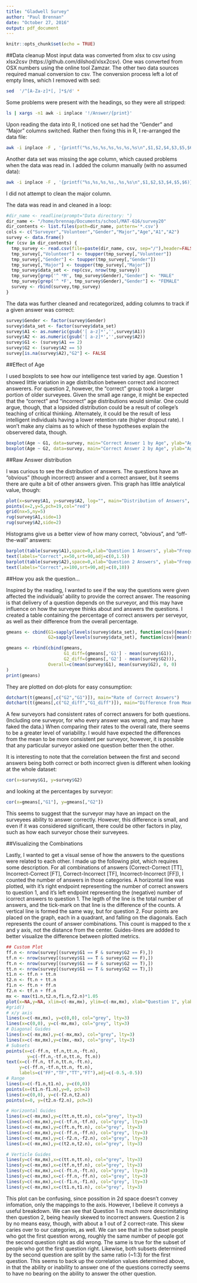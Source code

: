 ```yaml
---
title: "Gladwell Survey"
author: "Paul Brennan"
date: "October 27, 2016"
output: pdf_document
---
```


```r
knitr::opts_chunk$set(echo = TRUE)
```
##Data cleanup 
Most input data was converted from xlsx to csv using xlsx2csv (https://github.com/dilshod/xlsx2csv). One was converted from OSX numbers using the online tool Zamzar. The other two data sources required manual conversion to csv. The conversion process left a lot of empty lines, which I removed with sed:
```bash
sed  '/^[A-Za-z]*[, ]*$/d' *
```

Some problems were present with the headings, so they were all stripped:
```bash
ls | xargs -n1 awk -i inplace '!/Answer/{print}'
```
Upon reading the data into R, I noticed one set had the “Gender” and “Major” columns switched. Rather then fixing this in R, I re-arranged the data file:
```bash
awk -i inplace -F , '{printf("%s,%s,%s,%s,%s,%s,%s\n",$1,$2,$4,$3,$5,$6,$7)}' colonja01.csv
```

Another data set was missing the age column, which caused problems when the data was read in. I added the column manually (with no assumed data):
```bash
awk -i inplace -F , '{printf("%s,%s,%s,%s,,%s,%s\n",$1,$2,$3,$4,$5,$6)}' sancheji01.csv
```

I did not attempt to clean the major column.

The data was read in and cleaned in a loop:
```r
#dir_name <- readline(prompt="Data directory: ")
dir_name <- "/home/brennap/Documents/school/MAT-616/survey20"
dir_contents <- list.files(path=dir_name, pattern='*.csv')
cols <- c("Surveyer","Volunteer","Gender","Major","Age","A1","A2")
survey <- data.frame()
for (csv in dir_contents) {
  tmp_survey <- read.csv(file=paste(dir_name, csv, sep="/"),header=FALSE,col.names=cols)
  tmp_survey[,"Volunteer"] <- toupper(tmp_survey[,"Volunteer"])
  tmp_survey[,"Gender"] <- toupper(tmp_survey[,"Gender"])
  tmp_survey[,"Major"] <- toupper(tmp_survey[,"Major"])
  tmp_survey$data_set <- rep(csv, nrow(tmp_survey))
  tmp_survey[grep('^ *M', tmp_survey$Gender),"Gender"] <- "MALE"
  tmp_survey[grep('^ *F', tmp_survey$Gender),"Gender"] <- "FEMALE"
  survey <- rbind(survey,tmp_survey)
}
```


The data was further cleaned and recategorized, adding columns to track if a given answer was correct:
```r
survey$Gender <- factor(survey$Gender)
survey$data_set <- factor(survey$data_set)
survey$A1 <- as.numeric(gsub('[ a-z]*','',survey$A1))
survey$A2 <- as.numeric(gsub('[ a-z]*','',survey$A2))
survey$G1 <- (survey$A1 == 2)
survey$G2 <- (survey$A2 == 5)
survey[is.na(survey$A2),"G2"] <- FALSE
```

\pagebreak

##Effect of Age

I used boxplots to see how our intelligence test varied by age. 
Question 1 showed little variation in age distribution between correct and incorrect answerers.
For question 2, however, the "correct" group took a larger portion of older surveyees.
Given the small age range, it might be expected that the "correct" and "incorrect" age distributions would similar. One could argue, though, that a lopsided distribution could be a result of college's teaching of critical thinking. Alternately, it could be the result of less intelligent individuals having a lower retention rate (higher dropout rate). I won't make any claims as to which of these hypotheses explain the observered data, though.
```r
boxplot(Age ~ G1, data=survey, main="Correct Answer 1 by Age", ylab="Age", xlab="Correct?")
boxplot(Age ~ G2, data=survey, main="Correct Answer 2 by Age", ylab="Age", xlab="Correct?")
```

\pagebreak

##Raw Answer distribution

I was curious to see the distribution of answers. The questions have an "obvious" (though incorrect) answer and a correct answer, but it seems there are quite a bit of other answers given. This graph has little analytical value, though:
```r
plot(x=survey$A1, y=survey$A2, log="", main="Distribution of Answers", xlab="Answer 1", ylab="Answer 2")
points(x=2,y=5,pch=19,col="red")
grid(nx=5,ny=5)
rug(survey$A1,side=1)
rug(survey$A2,side=2)
```

Histograms give us a better view of how many correct, "obvious", and "off-the-wall" answers:
```r
barplot(table(survey$A1),space=0,xlab="Question 1 Answers", ylab="Frequency", main="Answer 1 Distribution")
text(labels="Correct",x=50,srt=90,adj=c(0,1.5))
barplot(table(survey$A2),space=0,xlab="Question 2 Answers", ylab="Frequency", main="Answer 2 Distribution")
text(labels="Correct",x=100,srt=90,adj=c(0,10))
```

\pagebreak

##How you ask the question...

Inspired by the reading, I wanted to see if the way the questions were given affected the individuals' ability to provide the correct answer. The reasoning is that delivery of a question depends on the surveyor, and this may have influence on how the surveyee thinks about and answers the questions.
I created a table containing the percentage of correct answers per serveyor, as well as their difference from the overall percentage.
```r
gmeans <- cbind(G1=sapply(levels(survey$data_set), function(csv){mean(survey[survey$data_set == csv,"G1"])}),
                G2=sapply(levels(survey$data_set), function(csv){mean(survey[survey$data_set == csv,"G2"])}))

gmeans <- rbind(cbind(gmeans,
                      G1_diff=(gmeans[,'G1'] - mean(survey$G1)), 
                      G2_diff=(gmeans[,'G2'] - mean(survey$G2))),
                Overall=c(mean(survey$G1), mean(survey$G2), 0, 0)
)
print(gmeans)
```
They are plotted on dot-plots for easy consumption:
```r
dotchart(t(gmeans[,c("G2","G1")]), main="Rate of Correct Answers")
dotchart(t(gmeans[,c("G2_diff","G1_diff")]), main="Difference from Mean")
```

A few surveyors had consistent rates of correct answers for both questions. (Including one surveyor, for who every answer was wrong, and may have faked the data.) When comparing their rates to the overall rate, there seems to be a greater level of variability. I would have expected the differences from the mean to be more consistent per surveyor, however, it is possible that any particular surveyor asked one question better then the other.

It is interesting to note that the correlation between the first and second answers being both correct or both incorrect given is different when looking at the whole dataset:
```r
cor(x=survey$G1, y=survey$G2)
```
and looking at the percentages by surveyor:
```r
cor(x=gmeans[,"G1"], y=gmeans[,"G2"])
```
This seems to suggest that the surveyor may have an impact on the surveyees ability to answer correctly. However, this difference is small, and even if it was considered significant, there could be other factors in play, such as how each surveyor chose their surveyees.

\pagebreak

##Visualizing the Combinations

Lastly, I wanted to get a visual sense of how the answers to the questions were related to each other.
I made up the following plot, which requires some description.
For all combinations of answers (Correct-Correct [TT], Incorrect-Correct [FT], Correct-Incorrect [TF], Incorrect-Incorrect [FF]), I counted the number of answers in those categories.
A horizontal line was plotted, with it's right endpoint representing the number of correct answers to question 1, and it's left endpoint representing the (negative) number of icorrect answers to question 1. The legth of the line is the total number of answers, and the tick-mark on that line is the difference of the counts.
A vertical line is formed the same way, but for question 2.
Four points are placed on the graph, each in a quadrant, and falling on the diagonals.
Each represents the count of answer combinations. This count is mapped to the x and y axis, not the distance from the center.
Guides-lines are addded to better visualize the difference between plotted metrics.
```r
## Custom Plot
ff.n <- nrow(survey[(survey$G1 == F & survey$G2 == F),])
tf.n <- nrow(survey[(survey$G1 == T & survey$G2 == F),])
ft.n <- nrow(survey[(survey$G1 == F & survey$G2 == T),])
tt.n <- nrow(survey[(survey$G1 == T & survey$G2 == T),])
t1.n <- tf.n + tt.n
t2.n <- ft.n + tt.n
f1.n <- ft.n + ff.n
f2.n <- tf.n + ff.n
mx <- max(t1.n,t2.n,f1.n,f2.n)*1.05
plot(x=NA,y=NA, xlim=c(-mx,mx), ylim=c(-mx,mx), xlab="Question 1", ylab="Question 2")
#grid()
# x/y axis
lines(x=c(-mx,mx), y=c(0,0), col="grey", lty=3)
lines(x=c(0,0), y=c(-mx,mx), col="grey", lty=3)
# Diagonal Guides
lines(x=c(-mx,mx),y=c(-mx,mx), col="grey", lty=3)
lines(x=c(-mx,mx),y=c(mx,-mx), col="grey", lty=3)
# Subsets
points(x=c(-ff.n, tf.n,tt.n,-ft.n),
        y=c(-ff.n,-tf.n,tt.n, ft.n))
text(x=c(-ff.n, tf.n,tt.n,-ft.n),
     y=c(-ff.n,-tf.n,tt.n, ft.n),
     labels=c("FF","TF","TT","FT"),adj=c(-0.5,-0.5))
# Range
lines(x=c(-f1.n,t1.n), y=c(0,0))
points(x=(t1.n-f1.n),y=0, pch=3)
lines(x=c(0,0), y=c(-f2.n,t2.n))
points(x=0, y=(t2.n-f2.n), pch=3)

# Horizontal Guides
lines(x=c(-mx,mx),y=c(tt.n,tt.n), col="grey", lty=3)
lines(x=c(-mx,mx),y=c(-tf.n,-tf.n), col="grey", lty=3)
lines(x=c(-mx,mx),y=c(ft.n,ft.n), col="grey", lty=3)
lines(x=c(-mx,mx),y=c(-ff.n,-ff.n), col="grey", lty=3)
lines(x=c(-mx,mx),y=c(-f2.n,-f2.n), col="grey", lty=3)
lines(x=c(-mx,mx),y=c(t2.n,t2.n), col="grey", lty=3)

# Verticle Guides
lines(y=c(-mx,mx),x=c(tt.n,tt.n), col="grey", lty=3)
lines(y=c(-mx,mx),x=c(tf.n,tf.n), col="grey", lty=3)
lines(y=c(-mx,mx),x=c(-ft.n,-ft.n), col="grey", lty=3)
lines(y=c(-mx,mx),x=c(-ff.n,-ff.n), col="grey", lty=3)
lines(y=c(-mx,mx),x=c(-f1.n,-f1.n), col="grey", lty=3)
lines(y=c(-mx,mx),x=c(t1.n,t1.n), col="grey", lty=3)
```


This plot can be confusing, since possition in 2d space doesn't convey infomation, only the mappings to the axis.
However, I believe it conveys a useful breakdown. We can see that Question 1 is much more descrimitating then question 2, being heavily skewed to incorrect answers. Question 2 is by no means easy, though, with about a 1 out of 2 correct-rate.
This skew caries over to our categories, as well. We can see that in the subset people who got the first question wrong, roughly the same number of people got the second question right as did wrong. The same is true for the subset of people who got the first question right. Likewise, both subsets determined by the second question are split by the same ratio (~1:3) for the first question.
This seems to back up the correlation values determined above, in that the ability or inability to answer one of the questions correctly seems to have no bearing on the ability to answer the other question.
